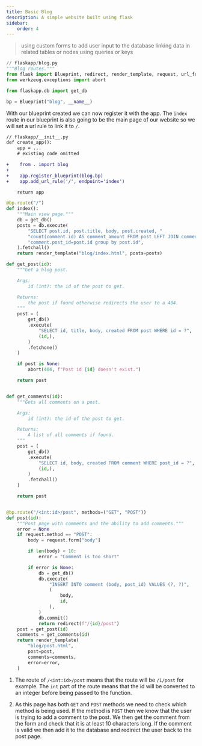 ```yaml
---
title: Basic Blog
description: A simple website built using flask
sidebar:
    order: 4
---
```


> using custom forms to add user input to the database
> linking data in related tables or nodes using queries or keys

```python
// flaskapp/blog.py
"""Blog routes."""
from flask import Blueprint, redirect, render_template, request, url_for
from werkzeug.exceptions import abort

from flaskapp.db import get_db

bp = Blueprint("blog", __name__)
```

With our blueprint created we can now register it with the app. The `index` route in our blueprint is also going to be the main page of our website so we will set a url rule to link it to `/`.

```diff lang=python
// flaskapp/__init__.py
def create_app():
    app = ...
    # existing code omitted

+    from . import blog
+
+    app.register_blueprint(blog.bp)
+    app.add_url_rule('/', endpoint='index')

    return app
```

```python
@bp.route("/")
def index():
    """Main view page."""
    db = get_db()
    posts = db.execute(
        "SELECT post.id, post.title, body, post.created, "
        "count(comment.id) AS comment_amount FROM post LEFT JOIN comment ON "
        "comment.post_id=post.id group by post.id",
    ).fetchall()
    return render_template("blog/index.html", posts=posts)
```

```python
def get_post(id):
    """Get a blog post.

    Args:
        id (int): the id of the post to get.

    Returns:
        the post if found otherwise redirects the user to a 404.
    """
    post = (
        get_db()
        .execute(
            "SELECT id, title, body, created FROM post WHERE id = ?",
            (id,),
        )
        .fetchone()
    )

    if post is None:
        abort(404, f"Post id {id} doesn't exist.")

    return post


def get_comments(id):
    """Gets all comments on a post.

    Args:
        id (int): the id of the post to get.

    Returns:
        A list of all comments if found.
    """
    post = (
        get_db()
        .execute(
            "SELECT id, body, created FROM comment WHERE post_id = ?",
            (id,),
        )
        .fetchall()
    )

    return post


@bp.route("/<int:id>/post", methods=("GET", "POST"))
def post(id):
    """Post page with comments and the ability to add comments."""
    error = None
    if request.method == "POST":
        body = request.form["body"]

        if len(body) < 10:
            error = "Comment is too short"

        if error is None:
            db = get_db()
            db.execute(
                "INSERT INTO comment (body, post_id) VALUES (?, ?)",
                (
                    body,
                    id,
                ),
            )
            db.commit()
            return redirect(f"/{id}/post")
    post = get_post(id)
    comments = get_comments(id)
    return render_template(
        "blog/post.html",
        post=post,
        comments=comments,
        error=error,
    )
```

1. The route of `/<int:id>/post` means that the route will be `/1/post` for example. The `int` part of the route means that the id will be converted to an integer before being passed to the function.

2. As this page has both `GET` and `POST` methods we need to check which method is being used. If the method is `POST` then we know that the user is trying to add a comment to the post. We then get the comment from the form and check that it is at least 10 characters long. If the comment is valid we then add it to the database and redirect the user back to the post page.
